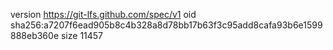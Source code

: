 version https://git-lfs.github.com/spec/v1
oid sha256:a7207f6ead905b8c4b328a8d78bb17b63f3c95add8cafa93b6e1599888eb360e
size 11457
